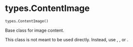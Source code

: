 # types.ContentImage { #chatlas.types.ContentImage }

```python
types.ContentImage()
```

Base class for image content.

This class is not meant to be used directly. Instead, use
[](`~chatlas.content_image_url`), [](`~chatlas.content_image_file`), or
[](`~chatlas.content_image_plot`).